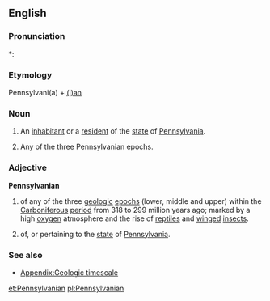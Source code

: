 ==English==

===Pronunciation===
*: {{rhymes|eɪniən}}

===Etymology===
Pennsylvani(a) + [[-ian|(i)an]]

===Noun===
{{en-noun}}

# An [[inhabitant]] or a [[resident]] of the [[state]] of [[Pennsylvania]].
# {{geology}} Any of the three Pennsylvanian epochs.

===Adjective===
'''Pennsylvanian'''

# {{geology}} of any of the three [[geologic]] [[epoch]]s (lower, middle and upper) within the [[Carboniferous]] [[period]] from 318 to 299 million years ago; marked by a high [[oxygen]] atmosphere and the rise of [[reptile]]s and [[winged]] [[insects]].
# of, or pertaining to the [[state]] of [[Pennsylvania]].

===See also===
* [[Appendix:Geologic timescale]]

[[et:Pennsylvanian]]
[[pl:Pennsylvanian]]